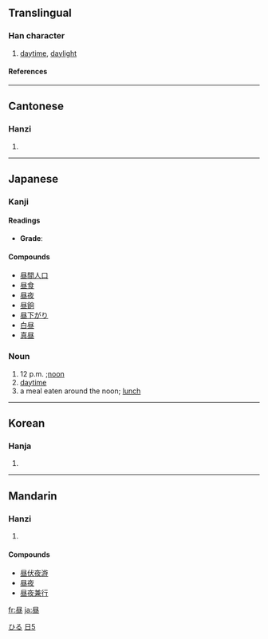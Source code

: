 {{see|晝}}

==Translingual==
===Han character===
{{Han char|rn=72|rad=日|as=05|sn=9|four=|canj=尸人日一 (SOAM)}}
# [[daytime]], [[daylight]]
====References====
{{Han ref|kx=0494.181|dkj=13886|dj=0859.070|hdz=21504.030|uh=663C|ud=26172}}
----
==Cantonese==
===Hanzi===
{{yue-hanzi|jyut=|y=jau3}}
# {{defn|Cantonese}}
----
== Japanese ==
[[Category:1000 Japanese basic words|ひる]]

===Kanji===
{{ja-kanji|grade=|rs=日05}}
====Readings====
{{ja-readings|on=[[ちゅう]] (chū)|kun=[[ひる]] (hiru)}}
* '''Grade''': [[Category:Grade 2 kanji|日5]]

====Compounds====
*[[昼間人口]]
*[[昼食]]
*[[昼夜]]
*[[昼餉]]
*[[昼下がり]]
*[[白昼]]
*[[真昼]]

=== Noun ===
{{janoun|ひる|hiru}}
# 12 p.m. ;[[noon]]
# [[daytime]]
# a meal eaten around the noon; [[lunch]]
----

==Korean==
===Hanja===
{{ko-hanja|hangeul=주|eumhun=|rv=ju|mr=chu|y=cwu}}
# {{defn|Korean}}
----
==Mandarin==
===Hanzi===
{{cmn-hanzi|tra=晝|pin=[[zhòu]] (zhou4)|wg=chou<sup>4</sup>}}
# {{defn|Mandarin}}

====Compounds====
*[[昼伏夜游]]
*[[昼夜]]
*[[昼夜兼行]]

[[fr:昼]]
[[ja:昼]]
